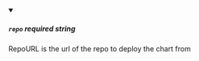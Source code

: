 
<details className="config-field" data-expandable="false" open>
<summary>

##### `repo` <span class="config-field-required" data-required="false">required</span> <span class="config-field-type">string</span> <span class="config-field-default"></span> <span class="config-field-enum"></span>

RepoURL is the url of the repo to deploy the chart from

</summary>



</details>
